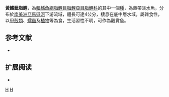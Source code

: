 {{Speciesbox 
| taxon = Hyphessobrycon scholzei
| status = NE
| status_system = IUCN3.1
| authority =  [[Ahl|Ahl]], 1937
| synonyms = 
}}
'''黃鰭魮脂鯉'''，為[[輻鰭魚綱|輻鰭魚綱]][[脂鯉目|脂鯉目]][[脂鯉亞目|脂鯉亞目]][[脂鯉科|脂鯉科]]的其中一個[[種|種]]，為熱帶淡水魚，分布於[[南美洲|南美洲]][[亞馬遜河|亞馬遜河]]下游流域，體長可達4公分，棲息在底中層水域，屬雜食性，以[[甲殼類|甲殼類]]、[[蠕蟲|蠕蟲]]及[[植物|植物]]等為食，生活習性不明，可作為觀賞魚。

==参考文献==
{{refbegin}}
*{{FishBase_species|genus=Hyphessobrycon|species=scholzei|year=2013|month=12}}
{{refend}}

== 扩展阅读 ==
{{refbegin}}
*{{wikispecies-inline|Hyphessobrycon scholzei|黃鰭魮脂鯉}}
{{refend}}
{{Taxonbar|from=Q3766330}}

[[Category:觀賞魚|H]]
[[Category:魮脂鯉屬|H]]


{{魚類小作品}}